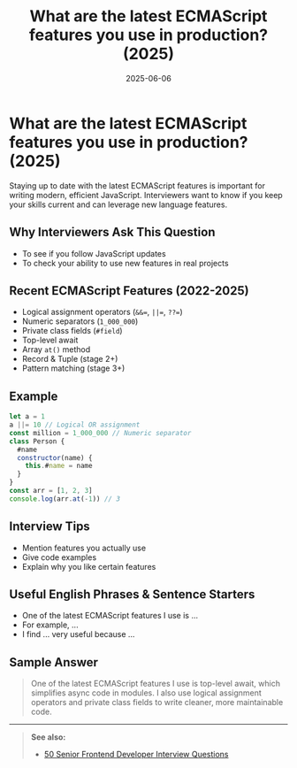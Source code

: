 ﻿---
title: 'What are the latest ECMAScript features you use in production? (2025)'
date: '2025-06-06'
tags: ['interview', 'javascript', 'ecmascript', 'es2025', 'frontend']
draft: false
summary: 'A summary of the latest ECMAScript features used in production, with examples and interview tips.'
authors: ['default']
layout: PostSimple
---

# What are the latest ECMAScript features you use in production? (2025)

Staying up to date with the latest ECMAScript features is important for writing modern, efficient JavaScript. Interviewers want to know if you keep your skills current and can leverage new language features.

## Why Interviewers Ask This Question

- To see if you follow JavaScript updates
- To check your ability to use new features in real projects

## Recent ECMAScript Features (2022-2025)

- Logical assignment operators (`&&=`, `||=`, `??=`)
- Numeric separators (`1_000_000`)
- Private class fields (`#field`)
- Top-level await
- Array `at()` method
- Record & Tuple (stage 2+)
- Pattern matching (stage 3+)

## Example

```js
let a = 1
a ||= 10 // Logical OR assignment
const million = 1_000_000 // Numeric separator
class Person {
  #name
  constructor(name) {
    this.#name = name
  }
}
const arr = [1, 2, 3]
console.log(arr.at(-1)) // 3
```

## Interview Tips

- Mention features you actually use
- Give code examples
- Explain why you like certain features

## Useful English Phrases & Sentence Starters

- One of the latest ECMAScript features I use is ...
- For example, ...
- I find ... very useful because ...

## Sample Answer

> One of the latest ECMAScript features I use is top-level await, which simplifies async code in modules. I also use logical assignment operators and private class fields to write cleaner, more maintainable code.

---

> **See also:**
>
> - [50 Senior Frontend Developer Interview Questions](./50-frontend-senior-interview-questions)
